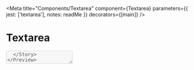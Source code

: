 
<Meta
  title="Components/Textarea"
  component={Textarea}
  parameters={{
    jest: ['textarea'],
    notes: readMe
  }}
  decorators={[main]}
/>

# Textarea

<Preview withToolbar>
  <Story name="Textarea">
    <Textarea
      autoComplete={text('autoComplete')}
      className={text('className')}
      defaultValue={text('defaultValue')}
      disabled={boolean('disabled', false)}
      error={text('error')}
      hint={text('hint', 'Do not include personal or financial information, like your National Insurance number or credit card details.')}
      id={text('id')}
      label={text('label', 'Can you provide more detail?')}
      name={text('name', 'more-detail')}
      rows={number('rows')}
      spellCheck={boolean('spellCheck')}
    />
  </Story>
</Preview>

<Props of={Textarea} />


## When to use this component

Use the textarea component when you need to let users enter an amount of text that’s longer than a single line.


## When not to use this component

Users can find open-ended questions difficult to answer. It might be better to break up one complex question into a series of simple ones, for example where users can select from options using radios.


### If you need to ask an open question

Do not use the textarea component if you need to let users enter shorter answers no longer than a single line, such as a phone number or name. In this case, you should use the text input component.


## How it works

<Preview>
  <Story name="Standard">
    <Textarea
      hint="Do not include personal or financial information, like your National Insurance number or credit card details."
      label="Can you provide more detail?"
      name="more-detail"
    />
  </Story>
</Preview>


### Label textareas

You must label textareas. Placeholder text is not a suitable substitute for a label, as it disappears when users click inside the textarea.

Labels must be aligned above the textarea they refer to. They should be short, direct and written in sentence case. Do not use colons at the end of labels.


### Use appropriately-sized textareas

Make the height of a textarea proportional to the amount of text you expect users to enter. You can set the height of a textarea by by specifying the `rows` prop.

<Preview>
  <Story name="Sized">
    <Textarea
      hint="Do not include personal or financial information, like your National Insurance number or credit card details."
      label="Can you provide more detail?"
      name="more-detail"
      rows="8"
    />
  </Story>
</Preview>


### Do not disable copy and paste

Users will often need to copy and paste information into a textarea, so do not stop them from doing this.


### Limiting the number of characters

If there’s a good reason to limit the number of characters users can enter, you can use the character count component.


### Error messages

Error messages should be styled like this:

<Preview>
  <Story name="Errors">
    <Textarea
      hint="Do not include personal or financial information, like your National Insurance number or credit card details."
      label="Can you provide more detail?"
      name="more-detail"
      error="Enter more detail"
    />
  </Story>
</Preview>

Make sure errors follow the guidance in error message and have specific error messages for specific error states.


#### If the input is empty

Say ‘Enter [whatever it is]’.
For example, ‘Enter summary’.


#### If the input is too long

Say ‘[whatever it is] must be [number] characters or fewer’.
For example, ‘Summary must be 400 characters or fewer’.


#### If the input is too short

Say ‘[whatever it is] must be [number] characters or more’.
For example, ‘Summary must be 10 characters or more’.


#### If the input is too long or too short

Say ‘[whatever it is] must be between [number] and [number] characters’.
For example, ‘Summary must be between 10 and 400 characters’.


#### If the input uses characters that are not allowed and you know what the characters are

Say ‘[whatever it is] must not include [characters]’.
For example, ‘Summary must not include è and £’.


#### If the input uses characters that are not allowed and you do not know what the characters are

Say ‘[whatever it is] must only include [list of allowed characters]’.
For example, ‘Summary must only include letters a to z, hyphens, spaces and apostrophes.
